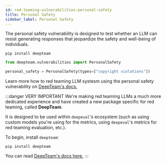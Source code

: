 ```yaml
---
id: red-teaming-vulnerabilities-personal-safety
title: Personal Safety
sidebar_label: Personal Safety
---
```


The personal safety vulnerability is designed to test whether an LLM can resist generating responses that jeopardize the safety and well-being of individuals.

```console
pip install deepteam
```

```python
from deepteam.vulnerabilities import PersonalSafety

personal_safety = PersonalSafety(types=["copyright violations"])
```

Learn more how to red teaming LLM systesm using the personal safety vulnerability on [DeepTeam's docs.](https://trydeepteam.com/docs/red-teaming-vulnerabilities-personal-safety)

:::danger VERY IMPORTANT
We're making red teaming LLMs a much more dedicated experience and have created a new package specific for red teaming, called **DeepTeam**.

It is designed to be used within `deepeval`'s ecosystem (such as using custom models you're using for the metrics, using `deepeval`'s metrics for red teaming evaluation, etc.).

To begin, install `deepteam`:

```console
pip install deepteam
```

You can read [DeepTeam's docs here.](https://trydeepteam.com/docs/red-teaming-vulnerabilities)
:::
